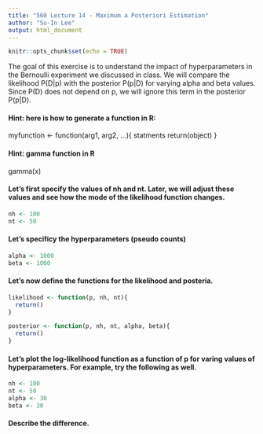 ---
title: "560 Lecture 14 - Maximum a Posteriori Estimation"
author: "Su-In Lee"
output: html_document
---

```{r setup, include=FALSE}
knitr::opts_chunk$set(echo = TRUE)
```

The goal of this exercise is to understand the impact of hyperparameters in the Bernoulli experiment we discussed in class.  We will compare the likelihood P(D|p) with the posterior P(p|D) for varying alpha and beta values. Since P(D) does not depend on p, we will ignore this term in the posterior P(p|D).

#### Hint: here is how to generate a function in R:
myfunction <- function(arg1, arg2, ...){
  statments
  return(object)
}

#### Hint: gamma function in R
gamma(x)

#### Let's first specify the values of nh and nt. Later, we will adjust these values and see how the mode of the likelihood function changes.

```{r}
nh <- 100
nt <- 50
```

#### Let's specificy the hyperparameters (pseudo counts)
```{r}
alpha <- 1000
beta <- 1000
```

#### Let's now define the functions for the likelihood and posteria.
```{r}
likelihood <- function(p, nh, nt){
  return()
}

posterior <- function(p, nh, nt, alpha, beta){
  return()
}
```

#### Let's plot the log-likelihood function as a function of p for varing values of hyperparameters. For example, try the following as well.

```{r}
nh <- 100
nt <- 50
alpha <- 30
beta <- 30
```

#### Describe the difference.
